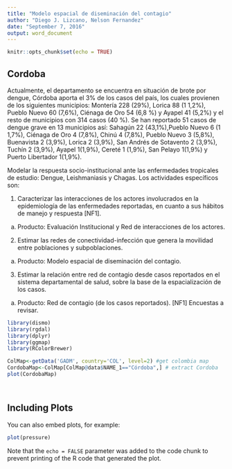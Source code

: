 ```yaml
---
title: "Modelo espacial de diseminación del contagio"
author: "Diego J. Lizcano, Nelson Fernandez"
date: "September 7, 2016"
output: word_document
---
```


```r
knitr::opts_chunk$set(echo = TRUE)
```

## Cordoba

Actualmente,  el  departamento  se  encuentra  en  situación  de  brote  por  dengue,  Córdoba  aporta  el  3%  de  los  casos  del  país,  los cuales provienen de los siguientes municipios: Montería 228 (29%), Lorica 88 (1 1,2%), Pueblo Nuevo 60 (7,6%), Ciénaga de Oro 54 (6,8  %)  y  Ayapel  41  (5,2%)  y  el  resto  de  municipios  con  314  casos  (40  %).  Se  han  reportado  51  casos  de  dengue  grave  en  13 municipios  así:  Sahagún  22  (43,1%),Pueblo  Nuevo  6  (1 1,7%),  Ciénaga  de  Oro  4  (7,8%),  Chinú  4  (7,8%),  Pueblo  Nuevo  3  (5,8%), Buenavista  2  (3,9%),  Lorica  2  (3,9%),  San  Andrés  de  Sotavento  2  (3,9%),  Tuchín  2  (3,9%),  Ayapel  1(1,9%),  Cereté  1  (1,9%),  San
Pelayo 1(1,9%) y Puerto Libertador 1(1,9%).

Modelar la respuesta socio-institucional ante las enfermedades tropicales de estudio: Dengue, Leishmaniasis y Chagas.
Los actividades específicos son:

1. Caracterizar las interacciones de los actores involucrados en la epidemiología de las enfermedades reportadas, en cuanto a sus hábitos de manejo y respuesta [NF1].

  a. Producto: Evaluación Institucional y Red de interacciones de los actores.
  
2. Estimar las redes de conectividad-infección que genera la movilidad entre poblaciones y subpoblaciones.

  a. Producto: Modelo espacial de diseminación del contagio.
  
3. Estimar la relación entre red de contagio desde casos reportados en el sistema departamental de salud, sobre la base de la espacialización de los casos.

  a. Producto: Red de contagio (de los casos reportados). [NF1] Encuestas a revisar.
  
  

```r

library(dismo)
library(rgdal)
library(dplyr)
library(ggmap)
library(RColorBrewer)

ColMap<-getData('GADM', country='COL', level=2) #get colombia map
CordobaMap<-ColMap[ColMap@data$NAME_1=="Córdoba",] # extract Cordoba
plot(CordobaMap)




```

## Including Plots

You can also embed plots, for example:

```r
plot(pressure)
```

Note that the `echo = FALSE` parameter was added to the code chunk to prevent printing of the R code that generated the plot.
